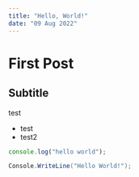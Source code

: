 ```yaml
---
title: "Hello, World!"
date: "09 Aug 2022"
---
```


# First Post

## Subtitle

test

- test
- test2

```js
console.log("hello world");
```

```csharp
Console.WriteLine("Hello World!");
```
